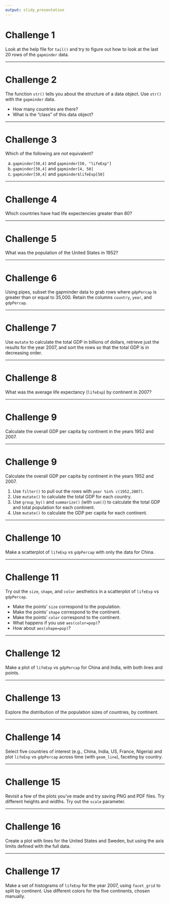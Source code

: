```yaml
---
output: slidy_presentation
---
```


# Challenge 1

Look at the help file for `tail()` and try to figure
out how to look at the last 20 rows of the `gapminder` data.

---

# Challenge 2

The function `str()` tells you about the structure of a data object. Use `str()` with the `gapminder` data.

- How many countries are there?
- What is the "class" of this data object?

---

# Challenge 3

Which of the following are *not* equivalent?

a. `gapminder[50,4]` and `gapminder[50, "lifeExp"]`
b. `gapminder[50,4]` and `gapminder[4, 50]`
c. `gapminder[50,4]` and `gapminder$lifeExp[50]`

---

# Challenge 4

Which countries have had life expectencies greater than 80?

---

# Challenge 5

What was the population of the United States in 1952?

---

# Challenge 6

Using pipes, subset the gapminder data to grab rows where `gdpPercap` is greater than or equal to 35,000. Retain the columns `country`, `year`, and `gdpPercap`.

---

# Challenge 7

Use `mutate` to calculate the total GDP in billions of dollars, retrieve just the results for the year 2007, and sort the rows so that the total GDP is in decreasing order.

---

# Challenge 8

What was the average life expectancy (`lifeExp`) by continent in 2007?

---

# Challenge 9

Calculate the overall GDP per capita by continent in the years 1952 and 2007.

---

# Challenge 9

Calculate the overall GDP per capita by continent in the years 1952 and 2007.

1. Use `filter()` to pull out the rows with `year %in% c(1952,2007)`.
2. Use `mutate()` to calculate the total GDP for each country.
3. Use `group_by()` and `summarize()` (with `sum()`) to calculate the total GDP and total population for each continent.
4. Use `mutate()` to calculate the GDP per capita for each continent.

---

# Challenge 10


Make a scatterplot of `lifeExp` vs `gdpPercap` with only the data for
China.

---

# Challenge 11


Try out the `size`, `shape`, and `color` aesthetics in a scatterplot
of `lifeExp` vs `gdpPercap`.

- Make the points' `size` correspond to the population.
- Make the points' `shape` correspond to the continent.
- Make the points' `color` correspond to the continent.
- What happens if you use `aes(color=pop)`?
- How about `aes(shape=pop)`?

---

# Challenge 12


Make a plot of `lifeExp` vs `gdpPercap` for China and India, with
both lines and points.

---

# Challenge 13


Explore the distribution of the population sizes of countries, by
continent.

---

# Challenge 14


Select five countries of interest (e.g., China, India, US, France,
Nigeria) and plot `lifeExp` vs `gdpPercap` across time (with
`geom_line`), faceting by country.

---

# Challenge 15


Revisit a few of the plots you've made and try saving PNG and PDF
files. Try different heights and widths. Try out the `scale` parameter.

---

# Challenge 16


Create a plot with lines for the United States and Sweden, but
using the axis limits defined with the full data.

---

# Challenge 17


Make a set of histograms of `lifeExp` for the year 2007, using
`facet_grid` to split by continent. Use different colors
for the five continents, chosen manually.

